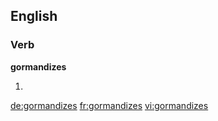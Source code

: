 ==English==

===Verb===
'''gormandizes'''

# {{third-person singular of|[[gormandize]]}}

[[de:gormandizes]]
[[fr:gormandizes]]
[[vi:gormandizes]]